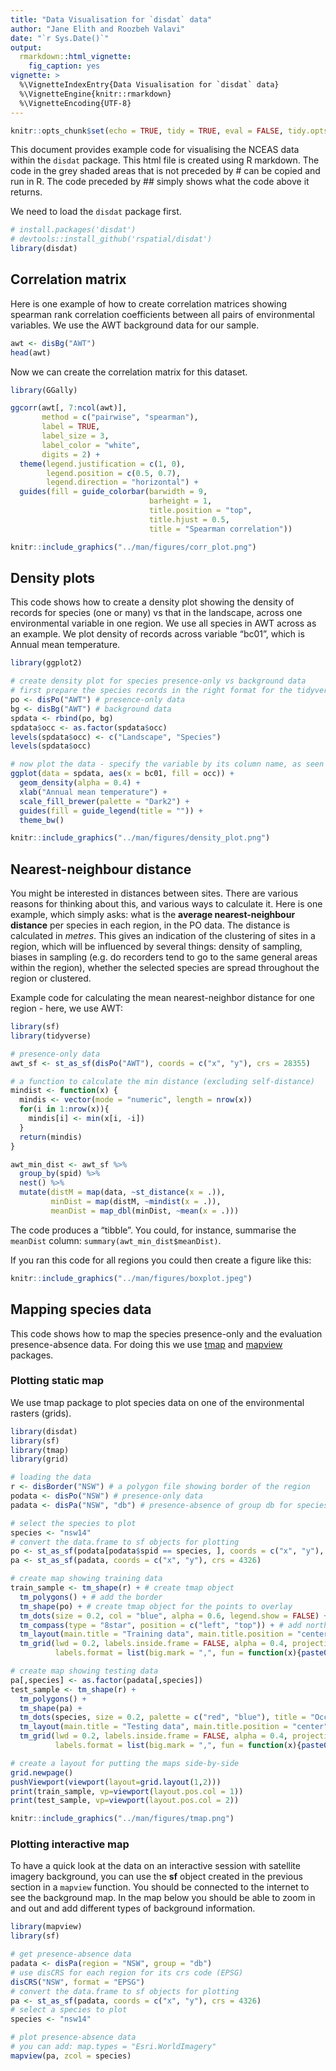 ```yaml
---
title: "Data Visualisation for `disdat` data"
author: "Jane Elith and Roozbeh Valavi"
date: "`r Sys.Date()`"
output: 
  rmarkdown::html_vignette:
    fig_caption: yes
vignette: >
  %\VignetteIndexEntry{Data Visualisation for `disdat` data}
  %\VignetteEngine{knitr::rmarkdown}
  %\VignetteEncoding{UTF-8}
---
```


```r
knitr::opts_chunk$set(echo = TRUE, tidy = TRUE, eval = FALSE, tidy.opts=list(width.cutoff=80), fig.align="center")
```

This document provides example code for visualising the NCEAS data within the  `disdat` package. This html file is created using R markdown. The code in the grey shaded areas that is not preceded by # can be copied and run in R. The code preceded by ## simply shows what the code above it returns. 

We need to load the `disdat` package first.

```r
# install.packages('disdat')
# devtools::install_github('rspatial/disdat')
library(disdat)

```


## Correlation matrix

Here is one example of how to create correlation matrices showing spearman rank correlation coefficients between all pairs of environmental variables. We use the AWT background data for our sample.

```r
awt <- disBg("AWT")
head(awt)
```

Now we can create the correlation matrix for this dataset.

```r
library(GGally)

ggcorr(awt[, 7:ncol(awt)],
       method = c("pairwise", "spearman"),
       label = TRUE,
       label_size = 3,
       label_color = "white",
       digits = 2) +
  theme(legend.justification = c(1, 0),
        legend.position = c(0.5, 0.7),
        legend.direction = "horizontal") +
  guides(fill = guide_colorbar(barwidth = 9, 
                               barheight = 1, 
                               title.position = "top", 
                               title.hjust = 0.5, 
                               title = "Spearman correlation"))
```

```r
knitr::include_graphics("../man/figures/corr_plot.png")
``` 

## Density plots

This code shows how to create a density plot showing the density of records for species (one or many) vs that in the landscape, across one environmental variable in one region. We use all species in AWT across as an example. We plot density of records across variable "bc01", which is Annual mean temperature.

```r
library(ggplot2)

```

```r
# create density plot for species presence-only vs background data
# first prepare the species records in the right format for the tidyverse package:
po <- disPo("AWT") # presence-only data
bg <- disBg("AWT") # background data
spdata <- rbind(po, bg)
spdata$occ <- as.factor(spdata$occ)
levels(spdata$occ) <- c("Landscape", "Species")
levels(spdata$occ)

```

```r
# now plot the data - specify the variable by its column name, as seen below in "aes(x = bc01,.....)"
ggplot(data = spdata, aes(x = bc01, fill = occ)) +
  geom_density(alpha = 0.4) +
  xlab("Annual mean temperature") +
  scale_fill_brewer(palette = "Dark2") +
  guides(fill = guide_legend(title = "")) +
  theme_bw()

```

```r
knitr::include_graphics("../man/figures/density_plot.png")
``` 

## Nearest-neighbour distance

You might be interested in distances between sites. There are various reasons for thinking about this, and various ways to calculate it. Here is one example, which simply asks: what is the **average nearest-neighbour distance** per species in each region, in the PO data. The distance is calculated in *metres*. This gives an indication of the clustering of sites in a region, which will be influenced by several things: density of sampling, biases in sampling (e.g. do recorders tend to go to the same general areas within the region), whether the selected species are spread throughout the region or clustered.   
    
Example code for calculating the mean nearest-neighbor distance for one region - here, we use AWT:

```r
library(sf)
library(tidyverse)

# presence-only data
awt_sf <- st_as_sf(disPo("AWT"), coords = c("x", "y"), crs = 28355)

# a function to calculate the min distance (excluding self-distance)
mindist <- function(x) {
  mindis <- vector(mode = "numeric", length = nrow(x))
  for(i in 1:nrow(x)){
    mindis[i] <- min(x[i, -i])
  }
  return(mindis)
}

awt_min_dist <- awt_sf %>% 
  group_by(spid) %>% 
  nest() %>% 
  mutate(distM = map(data, ~st_distance(x = .)),
         minDist = map(distM, ~mindist(x = .)),
         meanDist = map_dbl(minDist, ~mean(x = .)))

```

The code produces a “tibble”. You could, for instance, summarise the `meanDist` column: `summary(awt_min_dist$meanDist)`.

If you ran this code for all regions you could then create a figure like this:

```r
knitr::include_graphics("../man/figures/boxplot.jpeg")
``` 

## Mapping species data
This code shows how to map the species presence-only and the evaluation presence-absence data. For doing this we use [tmap](https://github.com/mtennekes/tmap) and [mapview](https://github.com/r-spatial/mapview) packages.

### Plotting static map
We use tmap package to plot species data on one of the environmental rasters (grids).

```r
library(disdat)
library(sf)
library(tmap)
library(grid)

# loading the data
r <- disBorder("NSW") # a polygon file showing border of the region
podata <- disPo("NSW") # presence-only data
padata <- disPa("NSW", "db") # presence-absence of group db for species 'nsw14'

# select the species to plot
species <- "nsw14"
# convert the data.frame to sf objects for plotting
po <- st_as_sf(podata[podata$spid == species, ], coords = c("x", "y"), crs = 4326) # subset the species
pa <- st_as_sf(padata, coords = c("x", "y"), crs = 4326)

# create map showing training data
train_sample <- tm_shape(r) + # create tmap object
  tm_polygons() + # add the border
  tm_shape(po) + # create tmap object for the points to overlay
  tm_dots(size = 0.2, col = "blue", alpha = 0.6, legend.show = FALSE) + # add the points
  tm_compass(type = "8star", position = c("left", "top")) + # add north arrow
  tm_layout(main.title = "Training data", main.title.position = "center") + # manage the layout
  tm_grid(lwd = 0.2, labels.inside.frame = FALSE, alpha = 0.4, projection = 4326, # add the grid
          labels.format = list(big.mark = ",", fun = function(x){paste0(x, "º")})) # add degree symbol

# create map showing testing data
pa[,species] <- as.factor(padata[,species])
test_sample <- tm_shape(r) +
  tm_polygons() +
  tm_shape(pa) +
  tm_dots(species, size = 0.2, palette = c("red", "blue"), title = "Occurrence", alpha = 0.6) +
  tm_layout(main.title = "Testing data", main.title.position = "center") +
  tm_grid(lwd = 0.2, labels.inside.frame = FALSE, alpha = 0.4, projection = 4326,
          labels.format = list(big.mark = ",", fun = function(x){paste0(x, "º")}))

# create a layout for putting the maps side-by-side
grid.newpage()
pushViewport(viewport(layout=grid.layout(1,2)))
print(train_sample, vp=viewport(layout.pos.col = 1))
print(test_sample, vp=viewport(layout.pos.col = 2))

```

```r
knitr::include_graphics("../man/figures/tmap.png")
``` 

### Plotting interactive map
To have a quick look at the data on an interactive session with satellite imagery background, you can use the **sf** object created in the previous section in a `mapview` function. You should be connected to the internet to see the background map. In the map below you should be able to zoom in and out and add different types of background information.

```r
library(mapview)
library(sf)

# get presence-absence data
padata <- disPa(region = "NSW", group = "db") 
# use disCRS for each region for its crs code (EPSG)
disCRS("NSW", format = "EPSG")
# convert the data.frame to sf objects for plotting
pa <- st_as_sf(padata, coords = c("x", "y"), crs = 4326)
# select a species to plot
species <- "nsw14"

# plot presence-absence data
# you can add: map.types = "Esri.WorldImagery"
mapview(pa, zcol = species)

```

